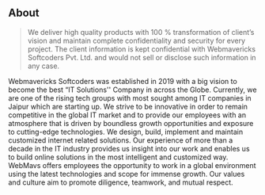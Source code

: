 ## About

> We deliver high quality products with 100 % transformation of client’s vision and maintain complete confidentiality and security for every project. The client information is kept confidential with Webmavericks Softcoders Pvt. Ltd. and would not sell or disclose such information in any case.

Webmavericks Softcoders was established in 2019 with a big vision to become the best “IT Solutions'' Company in across the Globe. Currently, we are one of the rising tech groups with most sought among IT companies in Jaipur which are starting up. We strive to be innovative in order to remain competitive in the global IT market and to provide our employees with an atmosphere that is driven by boundless growth opportunities and exposure to cutting-edge technologies. We design, build, implement and maintain customized internet related solutions. Our experience of more than a decade in the IT industry provides us insight into our work and enables us to build online solutions in the most intelligent and customized way. WebMavs offers employees the opportunity to work in a global environment using the latest technologies and scope for immense growth. Our values and culture aim to promote diligence, teamwork, and mutual respect.
